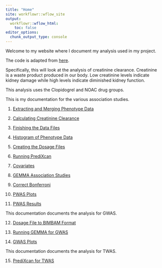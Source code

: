 ```yaml
---
title: "Home"
site: workflowr::wflow_site
output:
  workflowr::wflow_html:
    toc: false
editor_options:
  chunk_output_type: console
---
```


Welcome to my website where I document my analysis used in my project. 

The code is adapted from [here](https://github.com/ashleymulford/ACCOuNT/tree/master/scripts).

Specifically, this will look at the analysis of creatinine clearance. Creatinine is a waste product produced in our body. Low creatinine levels indicate kidney damage while high levels indicate diminished kidney function.

This analysis uses the Clopidogrel and NOAC drug groups.

This is my documentation for the various association studies.

1. [Extracting and Merging Phenotype Data](pheno.html)

2. [Calculating Creatinine Clearance](calculation_clop_CrCl.html)

3. [Finishing the Data Files](adjusting_data_files.html)

4. [Histogram of Phenotype Data](phenotype_data_analysis.html)

5. [Creating the Dosage Files](pred_dosages.html)

6. [Running PrediXcan](pwas.html)

7. [Covariates](covariates.html)

8. [GEMMA Association Studies](association_studies_gemma.html)

9. [Correct Bonferroni](correct_bonferroni.html)

10. [PWAS Plots](pwas_plots.html)

11. [PWAS Results](pwas_results.html)

This documentation documents the analysis for GWAS.

12. [Dosage File to BIMBAM Format](dosage_to_bimbam.html)

13. [Running GEMMA for GWAS](gwas.html)

14. [GWAS Plots](gwas_plots.html)

This documentation documents the analysis for TWAS.

15. [PrediXcan for TWAS](twas.html)


